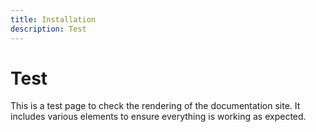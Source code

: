 ```yaml
---
title: Installation
description: Test
---
```


# Test
This is a test page to check the rendering of the documentation site. It includes various elements to ensure everything is working as expected.
